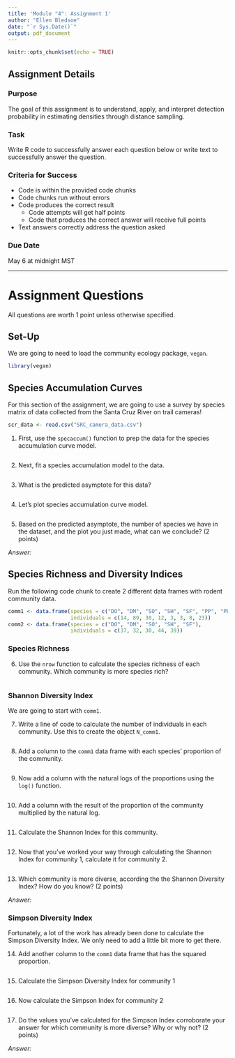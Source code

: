 ```yaml
---
title: 'Module "4": Assignment 1'
author: "Ellen Bledsoe"
date: "`r Sys.Date()`"
output: pdf_document
---
```


```r
knitr::opts_chunk$set(echo = TRUE)
```

## Assignment Details

### Purpose

The goal of this assignment is to understand, apply, and interpret detection probability in estimating densities through distance sampling.

### Task

Write R code to successfully answer each question below or write text to successfully answer the question.

### Criteria for Success

-   Code is within the provided code chunks
-   Code chunks run without errors
-   Code produces the correct result
    -   Code attempts will get half points
    -   Code that produces the correct answer will receive full points
-   Text answers correctly address the question asked

### Due Date

May 6 at midnight MST

------------------------------------------------------------------------

# Assignment Questions

All questions are worth 1 point unless otherwise specified.

## Set-Up

We are going to need to load the community ecology package, `vegan`.

```r
library(vegan)
```

## Species Accumulation Curves

For this section of the assignment, we are going to use a survey by species matrix of data collected from the Santa Cruz River on trail cameras!

```r
scr_data <- read.csv("SRC_camera_data.csv")
```

1.  First, use the `specaccum()` function to prep the data for the species accumulation curve model.

```r

```

2.  Next, fit a species accumulation model to the data.

```r

```

3.  What is the predicted asymptote for this data?

```r

```

4.  Let's plot species accumulation curve model.

```r

```

5.  Based on the predicted asymptote, the number of species we have in the dataset, and the plot you just made, what can we conclude? (2 points)

*Answer:*

## Species Richness and Diversity Indices

Run the following code chunk to create 2 different data frames with rodent community data.

```r
comm1 <- data.frame(species = c("DO", "DM", "SO", "SH", "SF", "PP", "PB", "BA"),
                    individuals = c(14, 89, 30, 12, 3, 3, 8, 23))
comm2 <- data.frame(species = c("DO", "DM", "SO", "SH", "SF"),
                    individuals = c(37, 32, 30, 44, 39))
```

### Species Richness

6.  Use the `nrow` function to calculate the species richness of each community. Which community is more species rich?

```r

```

### Shannon Diversity Index

We are going to start with `comm1`.

7.  Write a line of code to calculate the number of individuals in each community. Use this to create the object `N_comm1`.

```r

```

8.  Add a column to the `comm1` data frame with each species' proportion of the community.

```r

```

9.  Now add a column with the natural logs of the proportions using the `log()` function.

```r

```

10. Add a column with the result of the proportion of the community multiplied by the natural log.

```r

```

11. Calculate the Shannon Index for this community.

```r

```

12. Now that you've worked your way through calculating the Shannon Index for community 1, calculate it for community 2.

```r

```

13. Which community is more diverse, according the the Shannon Diversity Index? How do you know? (2 points)

*Answer:*

### Simpson Diversity Index

Fortunately, a lot of the work has already been done to calculate the Simpson Diversity Index. We only need to add a little bit more to get there.

14. Add another column to the `comm1` data frame that has the squared proportion.

```r

```

15. Calculate the Simpson Diversity Index for community 1

```r

```

16. Now calculate the Simpson Index for community 2

```r

```

17. Do the values you've calculated for the Simpson Index corroborate your answer for which community is more diverse? Why or why not? (2 points)

*Answer:*
